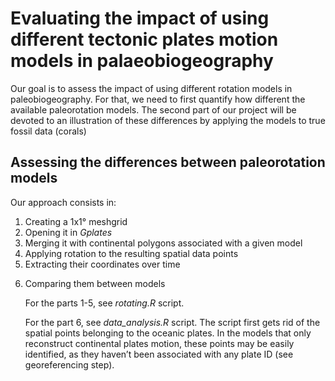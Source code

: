 # Evaluating the impact of using different tectonic plates motion models in palaeobiogeography

Our goal is to assess the impact of using different rotation models in paleobiogeography. For that, we need to first quantify how different the available paleorotation models. The second part of our project will be devoted to an illustration of these differences by applying the models to true fossil data (corals)

## Assessing the differences between paleorotation models

Our approach consists in:
<ol>
  <li> Creating a 1x1° meshgrid
  <li> Opening it in *Gplates*
  <li> Merging it with continental polygons associated with a given model
  <li> Applying rotation to the resulting spatial data points
  <li> Extracting their coordinates over time
  <li> Comparing them between models
  
For the parts 1-5, see *rotating.R* script.

For the part 6, see *data_analysis.R* script. The script first gets rid of the spatial points belonging to the oceanic plates. In the models that only reconstruct continental plates motion, these points may be easily identified, as they haven't been associated with any plate ID (see georeferencing step).
